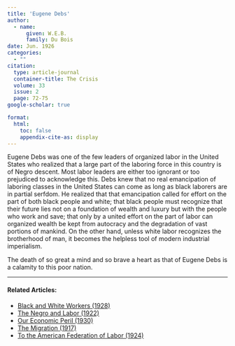 ```yaml
---
title: 'Eugene Debs'
author:
  - name:
      given: W.E.B.
      family: Du Bois
date: Jun. 1926
categories: 
  - ""
citation: 
  type: article-journal
  container-title: The Crisis
  volume: 33
  issue: 2
  page: 72-75
google-scholar: true

format:
  html:
    toc: false
    appendix-cite-as: display
---
```



Eugene Debs was one of the few leaders of organized labor in the United States who realized that a large part of the laboring force in this country is of Negro descent. Most labor leaders are either too ignorant or too prejudiced to acknowledge this. Debs knew that no real emancipation of laboring classes in the United States can come as long as black laborers are in partial serfdom. He realized that that emancipation called for effort on the part of both black people and white; that black people must recognize that their future lies not on a foundation of wealth and luxury but with the people who work and save; that only by a united effort on the part of labor can organized wealth be kept from autocracy and the degradation of vast portions of mankind. On the other hand, unless white labor recognizes the brotherhood of man, it becomes the helpless tool of modern industrial imperialism. 

The death of so great a mind and so brave a heart as that of Eugene Debs is a calamity to this poor nation. 

<!-- Similar articles start here -->
<div  class="clear-wrap"></div>
<hr>
#### Related Articles:

* [Black and White Workers (1928)](/Volumes/35/03/black_and_white_workers.html)
* [The Negro and Labor (1922)](/Volumes/25/06/negro_and_labor.html)
* [Our Economic Peril (1930)](/Volumes/37/03/our_economic_peril.html)
* [The Migration (1917)](/Volumes/14/01/migration.html)
* [To the American Federation of Labor (1924)](/Volumes/28/04/american_federation_of_labor.html)

<!-- Similar articles end here -->